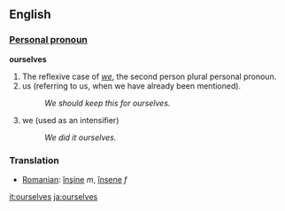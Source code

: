 ==English==

===[[Personal pronoun]]===
'''ourselves'''
# The reflexive case of ''[[we]]'', the second person plural personal pronoun.
# us (referring to us, when we have already been mentioned).
#:''We should keep this for ourselves.'' 
# we (used as an intensifier)
#:''We did it ourselves.''

===Translation===
* [[Romanian]]: [[înşine]] ''m'', [[însene]] ''f''

[[it:ourselves]]
[[ja:ourselves]]
